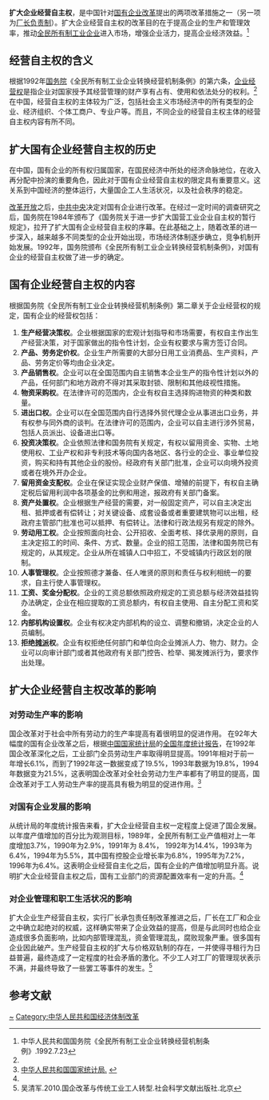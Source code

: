 '''扩大企业经营自主权'''，是中国针对[[国有企业改革|国有企业改革]]提出的两项改革措施之一（另一项为[[厂长负责制|厂长负责制]]）。扩大企业经营自主权的改革目的在于提高企业的生产和管理效率，推动[[全民所有制工业企业|全民所有制工业企业]]进入市场，增强企业活力，提高企业经济效益。<ref name="#1">中华人民共和国国务院《全民所有制工业企业转换经营机制条例》.1992.7.23</ref>

==经营自主权的含义==
根据1992年[[中华人民共和国国务院|国务院]]《全民所有制工业企业转换经营机制条例》的第六条，[[企业经营权|企业经营权]]是指企业对国家授予其经营管理的财产享有占有、使用和依法处分的权利。<ref name="#1"/>在中国，经营自主权的主体较为广泛，包括社会主义市场经济中的所有类型的企业、经济组织、个体工商户、专业户等。而且，不同企业的经营自主权主体的经营自主权内容有所不同。

==扩大国有企业经营自主权的历史==
在中国，国有企业的所有权归属国家，在国民经济中所处的经济命脉地位，在收入再分配中扮演的重要角色，因此对于国有企业经营自主权的限定具有重要意义。这关系到中国经济的整体运行，大量国企工人生活状况，以及社会秩序的稳定。

[[改革开放|改革开放]]之后，[[中共中央|中共中央]]决定对国有企业进行改革。在经过一定时间的调查研究之后，国务院在1984年颁布了《国务院关于进一步扩大国营工业企业自主权的暂行规定》，拉开了扩大国有企业经营自主权的序幕。在此基础之上，随着改革的进一步深入，越来越多不同类型的企业开始出现，市场经济体制逐步确立，竞争机制开始发展。1992年，国务院颁布《全民所有制工业企业转换经营机制条例》，对国有企业的经营自主权做了进一步的确定。

==国有企业经营自主权的内容==
根据国务院《全民所有制工业企业转换经营机制条例》第二章关于企业经营权的规定，国有企业的经营权包括：
#'''生产经营决策权'''。企业根据国家的宏观计划指导和市场需要，有权自主作出生产经营决策，对于国家做出的指令性计划，企业有权要求与需方签订合同。
#'''产品、劳务定价权'''。企业生产所需要的大部分日用工业消费品、生产资料，产品、劳务定价等均由企业决定。
#'''产品销售权'''。企业可以在全国范围内自主销售本企业生产的指令性计划以外的产品，任何部门和地方政府不得对其采取封锁、限制和其他歧视性措施。
#'''物资采购权'''。在法律许可的范围内，企业有权自主选择购进物资的种类和数量。
#'''进出口权'''。企业可以在全国范围内自行选择外贸代理企业从事进出口业务，并有权参与同外商的谈判。在法律许可的范围内，企业可以自主进行涉外贸易，包括人员派出、设备进出口等。
#'''投资决策权'''。企业依照法律和国务院有关规定，有权以留用资金、实物、土地使用权、工业产权和非专利技术等向国内各地区、各行业的企业、事业单位投资，购买和持有其他企业的股份。经政府有关部门批准，企业可以向境外投资或者在境外开办企业。
#'''留用资金支配权'''。企业在保证实现企业财产保值、增殖的前提下，有权自主确定税后留用利润中各项基金的比例和用途，报政府有关部门备案。
#'''资产处置权'''。企业根据生产经营的需要，对一般固定资产，可以自主决定出租、抵押或者有偿转让；对关键设备、成套设备或者重要建筑物可以出租，经政府主管部门批准也可以抵押、有偿转让。法律和行政法规另有规定的除外。
#'''劳动用工权'''。企业按照面向社会、公开招收、全面考核、择优录用的原则，自主决定招工的时间、条件、方式、数量。企业的招工范围，法律和国务院已有规定的，从其规定。企业从所在城镇人口中招工，不受城镇内行政区划的限制。
#'''人事管理权'''。企业按照德才兼备、任人唯贤的原则和责任与权利相统一的要求，自主行使人事管理权。
#'''工资、奖金分配权'''。企业的工资总额依照政府规定的工资总额与经济效益挂钩办法确定，企业在相应提取的工资总额内，有权自主使用、自主分配工资和奖金。
#'''内部机构设置权'''。企业有权决定内部机构的设立、调整和撤销，决定企业的人员编制。
#'''拒绝[[摊派|摊派]]权'''。企业有权拒绝任何部门和单位向企业摊派人力、物力、财力。企业可以向审计部门或者其他政府有关部门控告、检举、揭发摊派行为，要求作出处理。

==扩大企业经营自主权改革的影响==
===对劳动生产率的影响===
国企改革对于社会中所有劳动力的生产率提高有着很明显的促进作用。
在92年大幅度的国有企业改革之后，根据[[中国国家统计局|中国国家统计局]]的[[全国年度统计报告|全国年度统计报告]]，在1992年国企改革深化之后，工业部门全员劳动生产率取得明显提高。1991年相对于前一年增长6.1%，而到了1992年这一数据变成了19.5%，1993年数据为19.8%，1994年数据变为21.5%，这表明国企改革对全社会劳动力生产率都有了明显的提高，国企改革对于工人劳动生产率的提高具有极为明显的促进作用。<ref name="#2">[http://www.stats.gov.cn/tjgb/ 中华人民共和国国家统计局.]     {{Wayback|url=http://www.stats.gov.cn/tjgb/ |date=20131121042832 }}</ref>

===对国有企业发展的影响===
从统计局的年度统计报告来看，扩大企业经营自主权一定程度上促进了国企发展。以年度产值增加的百分比为观测目标，1989年，全民所有制工业产值相对上一年度增加3.7%，1990年为2.9%，1991年为 8.4%， 1992年为14.4%，1993年为6.4%，1994年为5.5%，其中国有控股企业增长率为6.8%，1995年为7.2%，1996年为6.4%。这表明企业经营自主化之后，国有企业的产值增加明显升高。说明扩大企业经营自主权之后，国有工业部门的资源配置效率有一定的升高。<ref name="#2"/>

===对企业管理和职工生活状况的影响===
扩大企业生产经营自主权，实行厂长承包责任制改革推进之后，厂长在工厂和企业之中确立起绝对的权威，这样确实带来了企业效益的提高，但是与此同时也给企业造成很多负面影响，比如内部管理混乱，资金管理混乱，腐败现象严重。很多国有企业因此破产。生产经营自主权的扩大与价格双轨制的存在，一并使得寻租行为日益普遍，最终造成了一定程度的社会矛盾的激化。不少工人对工厂的管理现状表示不满，并最终导致了一些罢工等事件的发生。<ref>吴清军.2010.国企改革与传统工业工人转型.社会科学文献出版社.北京</ref>

== 参考文献 ==
{{Reflist|2}}

[[Category:中华人民共和国国有企业|~]]
[[Category:中华人民共和国经济体制改革|Category:中华人民共和国经济体制改革]]